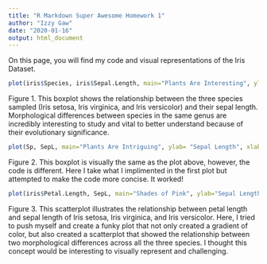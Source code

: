 ```yaml
---
title: "R Markdown Super Awesome Homework 1"
author: "Izzy Gaw"
date: "2020-01-16"
output: html_document
---
```


On this page, you will find my code and visual representations of the Iris Dataset.

```r
plot(iris$Species, iris$Sepal.Length, main="Plants Are Interesting", ylab= "Sepal Length", xlab= "Species",cex=2, pch=19, col="maroon")
```


Figure 1. This boxplot shows the relationship between the three species sampled (Iris setosa, Iris virginica, and Iris versicolor) and their sepal length. Morphological differences between species in the same genus are incredibly interesting to study and vital to better understand because of their evolutionary significance.
```r
plot(Sp, SepL, main="Plants Are Intriguing", ylab= "Sepal Length", xlab= "Species",cex=2, pch=19, col="maroon")
```


Figure 2. This boxplot is visually the same as the plot above, however, the code is different. Here I take what I implimented in the first plot but attempted to make the code more concise. It worked!

```r
plot(iris$Petal.Length, SepL, main="Shades of Pink", ylab="Sepal Length", xlab="Petal Length", col=color, cex=2, pch=8)
```


Figure 3. This scatterplot illustrates the relationship between petal length and sepal length of Iris setosa, Iris virginica, and Iris versicolor. Here, I tried to push myself and create a funky plot that not only created a gradient of color, but also created a scatterplot that showed the relationship between two morphological differences across all the three species. I thought this concept would be interesting to visually represent and challenging. 